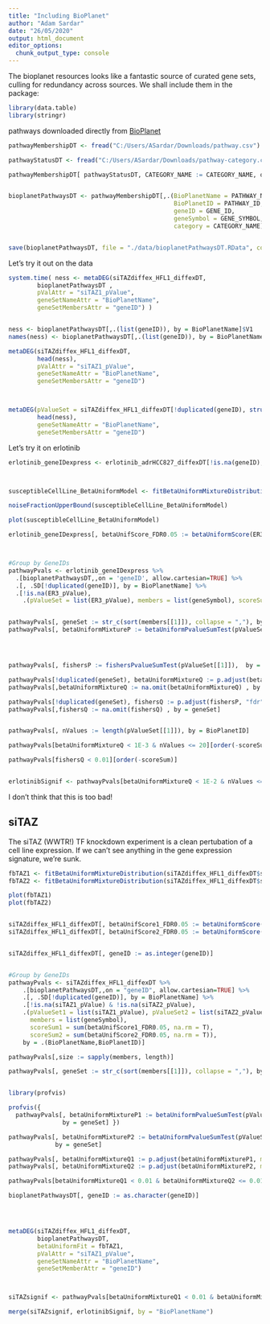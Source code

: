 ```yaml
---
title: "Including BioPlanet"
author: "Adam Sardar"
date: "26/05/2020"
output: html_document
editor_options:
  chunk_output_type: console
---
```


The bioplanet resources looks like a fantastic source of curated gene sets, culling for redundancy across sources. We shall
include them in the package:

```r
library(data.table)
library(stringr)
```

pathways downloaded directly from [BioPlanet](https://tripod.nih.gov/bioplanet/)

```r

pathwayMembershipDT <- fread("C:/Users/ASardar/Downloads/pathway.csv")

pathwayStatusDT <- fread("C:/Users/ASardar/Downloads/pathway-category.csv")

pathwayMembershipDT[ pathwayStatusDT, CATEGORY_NAME := CATEGORY_NAME, on = .(PATHWAY_ID == PATHWAY_ID)]


bioplanetPathwaysDT <- pathwayMembershipDT[,.(BioPlanetName = PATHWAY_NAME,
                                              BioPlanetID = PATHWAY_ID,
                                              geneID = GENE_ID,
                                              geneSymbol = GENE_SYMBOL,
                                              category = CATEGORY_NAME)]


save(bioplanetPathwaysDT, file = "./data/bioplanetPathwaysDT.RData", compress = "xz")

```


Let's try it out on the data


```r

system.time( ness <- metaDEG(siTAZdiffex_HFL1_diffexDT,
        bioplanetPathwaysDT ,
        pValAttr = "siTAZ1_pValue",
        geneSetNameAttr = "BioPlanetName",
        geneSetMembersAttr = "geneID") )


ness <- bioplanetPathwaysDT[,.(list(geneID)), by = BioPlanetName]$V1
names(ness) <- bioplanetPathwaysDT[,.(list(geneID)), by = BioPlanetName][, BioPlanetName]

metaDEG(siTAZdiffex_HFL1_diffexDT,
        head(ness),
        pValAttr = "siTAZ1_pValue",
        geneSetNameAttr = "BioPlanetName",
        geneSetMembersAttr = "geneID")



metaDEG(pValueSet = siTAZdiffex_HFL1_diffexDT[!duplicated(geneID), structure(siTAZ1_pValue, names = geneID)],
        head(ness),
        geneSetNameAttr = "BioPlanetName",
        geneSetMembersAttr = "geneID")


```



Let's try it on erlotinib

```r


erlotinib_geneIDexpress <- erlotinib_adrHCC827_diffexDT[!is.na(geneID), .SD[ER3_pValue == min(ER3_pValue, na.rm = T)][1] , by = geneID]



susceptibleCellLine_BetaUniformModel <- fitBetaUniformMixtureDistribution(erlotinib_geneIDexpress$ER3_pValue)

noiseFractionUpperBound(susceptibleCellLine_BetaUniformModel)

plot(susceptibleCellLine_BetaUniformModel)

erlotinib_geneIDexpress[, betaUnifScore_FDR0.05 := betaUniformScore(ER3_pValue, susceptibleCellLine_BetaUniformModel, FDR = 0.05)]



#Group by GeneIDs
pathwayPvals <- erlotinib_geneIDexpress %>%
  .[bioplanetPathwaysDT,,on = 'geneID', allow.cartesian=TRUE] %>%
  .[, .SD[!duplicated(geneID)], by = BioPlanetName] %>%
  .[!is.na(ER3_pValue),
    .(pValueSet = list(ER3_pValue), members = list(geneSymbol), scoreSum = sum(betaUnifScore_FDR0.05, na.rm = T)), by = .(BioPlanetName,BioPlanetID)]


pathwayPvals[, geneSet := str_c(sort(members[[1]]), collapse = ","), by = BioPlanetName] #Ensure that we don't test a set of genes more than once and inflate the number of tests conducted
pathwayPvals[, betaUniformMixtureP := betaUniformPvalueSumTest(pValueSet[[1]], susceptibleCellLine_BetaUniformModel),  by = geneSet]




pathwayPvals[, fishersP := fishersPvalueSumTest(pValueSet[[1]]),  by = geneSet]

pathwayPvals[!duplicated(geneSet), betaUniformMixtureQ := p.adjust(betaUniformMixtureP, "fdr")]
pathwayPvals[,betaUniformMixtureQ := na.omit(betaUniformMixtureQ) , by = geneSet]

pathwayPvals[!duplicated(geneSet), fishersQ := p.adjust(fishersP, "fdr")]
pathwayPvals[,fishersQ := na.omit(fishersQ) , by = geneSet]


pathwayPvals[, nValues := length(pValueSet[[1]]), by = BioPlanetID]

pathwayPvals[betaUniformMixtureQ < 1E-3 & nValues <= 20][order(-scoreSum)]

pathwayPvals[fishersQ < 0.01][order(-scoreSum)]


erlotinibSignif <- pathwayPvals[betaUniformMixtureQ < 1E-2 & nValues <= 30][order(-scoreSum)]
```

I don't think that this is too bad!

## siTAZ

The siTAZ (WWTR!) TF knockdown experiment is a clean pertubation of a cell line expression. If we can't see anything in the gene expression signature, we're sunk.


```r

fbTAZ1 <- fitBetaUniformMixtureDistribution(siTAZdiffex_HFL1_diffexDT$siTAZ1_pValue)
fbTAZ2 <- fitBetaUniformMixtureDistribution(siTAZdiffex_HFL1_diffexDT$siTAZ2_pValue)

plot(fbTAZ1)
plot(fbTAZ2)


siTAZdiffex_HFL1_diffexDT[, betaUnifScore1_FDR0.05 := betaUniformScore(siTAZ1_pValue, fbTAZ1, FDR = 0.05)]
siTAZdiffex_HFL1_diffexDT[, betaUnifScore2_FDR0.05 := betaUniformScore(siTAZ2_pValue, fbTAZ2, FDR = 0.05)]


siTAZdiffex_HFL1_diffexDT[, geneID := as.integer(geneID)]


#Group by GeneIDs
pathwayPvals <- siTAZdiffex_HFL1_diffexDT %>%
    .[bioplanetPathwaysDT,,on = "geneID", allow.cartesian=TRUE] %>%
    .[, .SD[!duplicated(geneID)], by = BioPlanetName] %>%
    .[!is.na(siTAZ1_pValue) & !is.na(siTAZ2_pValue),
    .(pValueSet1 = list(siTAZ1_pValue), pValueSet2 = list(siTAZ2_pValue),
      members = list(geneSymbol),
      scoreSum1 = sum(betaUnifScore1_FDR0.05, na.rm = T),
      scoreSum2 = sum(betaUnifScore2_FDR0.05, na.rm = T)),
    by = .(BioPlanetName,BioPlanetID)]

pathwayPvals[,size := sapply(members, length)]

pathwayPvals[, geneSet := str_c(sort(members[[1]]), collapse = ","), by = BioPlanetName] #Ensure that we don't test a set of genes more than once and inflate the number of tests conducted


library(profvis)

profvis({
  pathwayPvals[, betaUniformMixtureP1 := betaUniformPvalueSumTest(pValueSet1[[1]], fbTAZ1),
               by = geneSet] })

pathwayPvals[, betaUniformMixtureP2 := betaUniformPvalueSumTest(pValueSet2[[1]], fbTAZ1),
             by = geneSet]

pathwayPvals[, betaUniformMixtureQ1 := p.adjust(betaUniformMixtureP1, method = "fdr")]
pathwayPvals[, betaUniformMixtureQ2 := p.adjust(betaUniformMixtureP2, method = "fdr")]

pathwayPvals[betaUniformMixtureQ1 < 0.01 & betaUniformMixtureQ2 <= 0.01 & size < 20]

bioplanetPathwaysDT[, geneID := as.character(geneID)]




metaDEG(siTAZdiffex_HFL1_diffexDT,
        bioplanetPathwaysDT,
        betaUniformFit = fbTAZ1,
        pValAttr = "siTAZ1_pValue",
        geneSetNameAttr = "BioPlanetName",
        geneSetMemberAttr = "geneID")



siTAZsignif <- pathwayPvals[betaUniformMixtureQ1 < 0.01 & betaUniformMixtureQ2 <= 0.01 & size < 30][order(-scoreSum1)]

merge(siTAZsignif, erlotinibSignif, by = "BioPlanetName")

```
